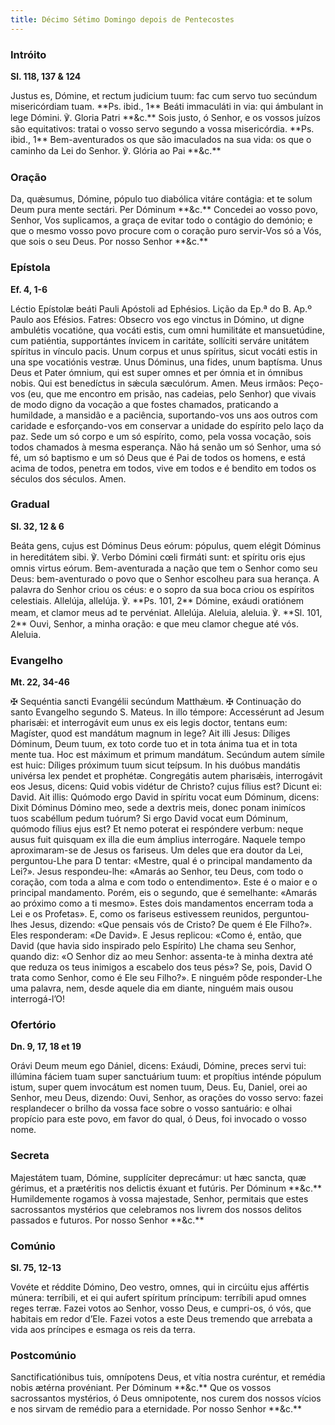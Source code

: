 ```yaml
---
title: Décimo Sétimo Domingo depois de Pentecostes
---
```


### Intróito

**Sl. 118, 137 & 124**

<div class="side-by-side not-content">
  <span class="text-justify">
    Justus es, Dómine, et rectum judicium tuum: fac cum servo tuo secúndum
    misericórdiam tuam. **Ps. ibid., 1** Beáti immaculáti in via: qui ámbulant
    in lege Dómini. ℣. Gloria Patri **&c.**
  </span>
  <span class="text-justify">
    Sois justo, ó Senhor, e os vossos juízos são equitativos: tratai o vosso
    servo segundo a vossa misericórdia. **Ps. ibid., 1** Bem-aventurados os que
    são imaculados na sua vida: os que o caminho da Lei do Senhor. ℣. Glória ao
    Pai **&c.**
  </span>
</div>

### Oração

<div class="side-by-side not-content">
  <span class="text-justify">
    Da, quǽsumus, Dómine, pópulo tuo diabólica vitáre contágia: et te solum Deum
    pura mente sectári. Per Dóminum **&c.**
  </span>
  <span class="text-justify">
    Concedei ao vosso povo, Senhor, Vos suplicamos, a graça de evitar todo o
    contágio do demónio; e que o mesmo vosso povo procure com o coração puro
    servir-Vos só a Vós, que sois o seu Deus. Por nosso Senhor **&c.**
  </span>
</div>

### Epístola

**Ef. 4, 1-6**

<div class="side-by-side not-content">
  <span class="text-justify">
    Léctio Epístolæ beáti Pauli Apóstoli ad Ephésios.
  </span>
  <span class="text-justify">Lição da Ep.ª do B. Ap.º Paulo aos Efésios.</span>
  <span class="text-justify">
    Fatres: Obsecro vos ego vinctus in Dómino, ut digne ambulétis vocatióne, qua
    vocáti estis, cum omni humilitáte et mansuetúdine, cum patiéntia,
    supportántes ínvicem in caritáte, sollíciti serváre unitátem spíritus in
    vínculo pacis. Unum corpus et unus spíritus, sicut vocáti estis in una spe
    vocatiónis vestræ. Unus Dóminus, una fides, unum baptísma. Unus Deus et
    Pater ómnium, qui est super omnes et per ómnia et in ómnibus nobis. Qui est
    benedíctus in sǽcula sæculórum. Amen.
  </span>
  <span class="text-justify">
    Meus irmãos: Peço-vos (eu, que me encontro em prisão, nas cadeias, pelo
    Senhor) que vivais de modo digno da vocação a que fostes chamados,
    praticando a humildade, a mansidão e a paciência, suportando-vos uns aos
    outros com caridade e esforçando-vos em conservar a unidade do espírito pelo
    laço da paz. Sede um só corpo e um só espírito, como, pela vossa vocação,
    sois todos chamados à mesma esperança. Não há senão um só Senhor, uma só fé,
    um só baptismo e um só Deus que é Pai de todos os homens, e está acima de
    todos, penetra em todos, vive em todos e é bendito em todos os séculos dos
    séculos. Amen.
  </span>
</div>

### Gradual

**Sl. 32, 12 & 6**

<div class="side-by-side not-content">
  <span class="text-justify">
    Beáta gens, cujus est Dóminus Deus eórum: pópulus, quem elégit Dóminus in
    hereditátem sibi. ℣. Verbo Dómini cœli firmáti sunt: et spíritu oris ejus
    omnis virtus eórum.
  </span>
  <span class="text-justify">
    Bem-aventurada a nação que tem o Senhor como seu Deus: bem-aventurado o povo
    que o Senhor escolheu para sua herança. A palavra do Senhor criou os céus: e
    o sopro da sua boca criou os espíritos celestiais.
  </span>
  <span class="text-justify">
    Allelúja, allelúja. ℣. **Ps. 101, 2** Dómine, exáudi oratiónem meam, et
    clamor meus ad te pervéniat. Allelúja.
  </span>
  <span class="text-justify">
    Aleluia, aleluia. ℣. **Sl. 101, 2** Ouvi, Senhor, a minha oração: e que meu
    clamor chegue até vós. Aleluia.
  </span>
</div>

### Evangelho

**Mt. 22, 34-46**

<div class="side-by-side not-content">
  <span class="text-justify">
    <span class="text-red-500">✠</span> Sequéntia sancti Evangélii secúndum
    Matthǽum.
  </span>
  <span class="text-justify">
    <span class="text-red-500">✠</span> Continuação do santo Evangelho segundo
    S. Mateus.
  </span>
  <span class="text-justify">
    In illo témpore: Accessérunt ad Jesum pharisǽi: et interrogávit eum unus ex
    eis legis doctor, tentans eum: Magíster, quod est mandátum magnum in lege?
    Ait illi Jesus: Díliges Dóminum, Deum tuum, ex toto corde tuo et in tota
    ánima tua et in tota mente tua. Hoc est máximum et primum mandátum. Secúndum
    autem símile est huic: Díliges próximum tuum sicut teípsum. In his duóbus
    mandátis univérsa lex pendet et prophétæ. Congregátis autem pharisǽis,
    interrogávit eos Jesus, dicens: Quid vobis vidétur de Christo? cujus fílius
    est? Dicunt ei: David. Ait illis: Quómodo ergo David in spíritu vocat eum
    Dóminum, dicens: Dixit Dóminus Dómino meo, sede a dextris meis, donec ponam
    inimícos tuos scabéllum pedum tuórum? Si ergo David vocat eum Dóminum,
    quómodo fílius ejus est? Et nemo poterat ei respóndere verbum: neque ausus
    fuit quisquam ex illa die eum ámplius interrogáre.
  </span>
  <span class="text-justify">
    Naquele tempo aproximaram-se de Jesus os fariseus. Um deles que era doutor
    da Lei, perguntou-Lhe para D tentar: «Mestre, qual é o principal mandamento
    da Lei?». Jesus respondeu-lhe: «Amarás ao Senhor, teu Deus, com todo o
    coração, com toda a alma e com todo o entendimento». Este é o maior e o
    principal mandamento. Porém, eis o segundo, que é semelhante: «Amarás ao
    próximo como a ti mesmo». Estes dois mandamentos encerram toda a Lei e os
    Profetas». E, como os fariseus estivessem reunidos, perguntou-lhes Jesus,
    dizendo: «Que pensais vós de Cristo? De quem é Ele Filho?». Eles
    responderam: «De David». E Jesus replicou: «Como é, então, que David (que
    havia sido inspirado pelo Espírito) Lhe chama seu Senhor, quando diz: «O
    Senhor diz ao meu Senhor: assenta-te à minha dextra até que reduza os teus
    inimigos a escabelo dos teus pés»? Se, pois, David O trata como Senhor, como
    é Ele seu Filho?». E ninguém pôde responder-Lhe uma palavra, nem, desde
    aquele dia em diante, ninguém mais ousou interrogá-l’O!
  </span>
</div>

### Ofertório

**Dn. 9, 17, 18 et 19**

<div class="side-by-side not-content">
  <span class="text-justify">
    Orávi Deum meum ego Dániel, dicens: Exáudi, Dómine, preces servi tui:
    illúmina fáciem tuam super sanctuárium tuum: et propítius inténde pópulum
    istum, super quem invocátum est nomen tuum, Deus.
  </span>
  <span class="text-justify">
    Eu, Daniel, orei ao Senhor, meu Deus, dizendo: Ouvi, Senhor, as orações do
    vosso servo: fazei resplandecer o brilho da vossa face sobre o vosso
    santuário: e olhai propício para este povo, em favor do qual, ó Deus, foi
    invocado o vosso nome.
  </span>
</div>

### Secreta

<div class="side-by-side not-content">
  <span class="text-justify">
    Majestátem tuam, Dómine, supplíciter deprecámur: ut hæc sancta, quæ gérimus,
    et a prætéritis nos delictis éxuant et futúris. Per Dóminum **&c.**
  </span>
  <span class="text-justify">
    Humildemente rogamos à vossa majestade, Senhor, permitais que estes
    sacrossantos mystérios que celebramos nos livrem dos nossos delitos passados
    e futuros. Por nosso Senhor **&c.**
  </span>
</div>

### Comúnio

**Sl. 75, 12-13**

<div class="side-by-side not-content">
  <span class="text-justify">
    Vovéte et réddite Dómino, Deo vestro, omnes, qui in circúitu ejus affértis
    múnera: terríbili, et ei qui aufert spíritum príncipum: terríbili apud omnes
    reges terræ.
  </span>
  <span class="text-justify">
    Fazei votos ao Senhor, vosso Deus, e cumpri-os, ó vós, que habitais em redor
    d’Ele. Fazei votos a este Deus tremendo que arrebata a vida aos príncipes e
    esmaga os reis da terra.
  </span>
</div>

### Postcomúnio

<div class="side-by-side not-content">
  <span class="text-justify">
    Sanctificatiónibus tuis, omnípotens Deus, et vítia nostra curéntur, et
    remédia nobis ætérna provéniant. Per Dóminum **&c.**
  </span>
  <span class="text-justify">
    Que os vossos sacrossantos mystérios, ó Deus omnipotente, nos curem dos
    nossos vícios e nos sirvam de remédio para a eternidade. Por nosso Senhor
    **&c.**
  </span>
</div>
